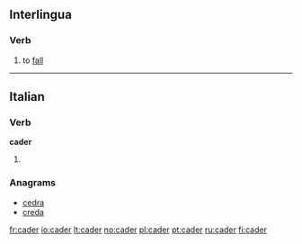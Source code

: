 ==Interlingua==

===Verb===
{{ia-verb|er}}

# to [[fall]]

----

==Italian==

===Verb===
'''cader'''

# {{apocopic form of|[[cadere]]|lang=Italian}}

===Anagrams===
* [[cedra#Italian|cedra]]
* [[creda#Italian|creda]]

[[fr:cader]]
[[io:cader]]
[[lt:cader]]
[[no:cader]]
[[pl:cader]]
[[pt:cader]]
[[ru:cader]]
[[fi:cader]]